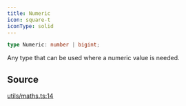 ```yaml
---
title: Numeric
icon: square-t
iconType: solid
---
```


```ts
type Numeric: number | bigint;
```

Any type that can be used where a numeric value is needed.

## Source

[utils/maths.ts:14](https://github.com/dominant-strategies/quais.js/blob/7bbae919117fc67f50296904afd02c26eb4cfde6/src/utils/maths.ts#L14)

